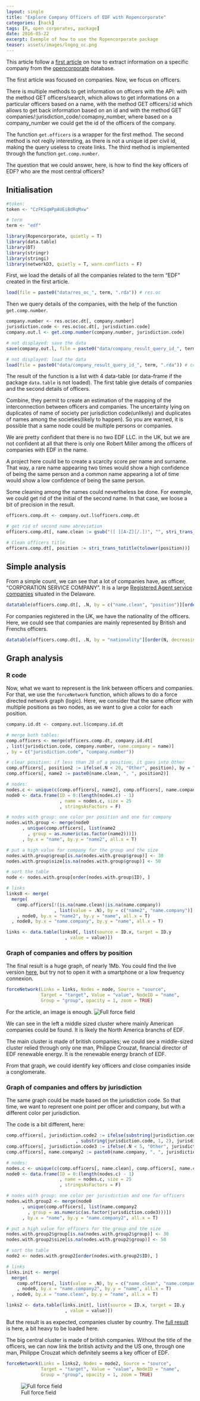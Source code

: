 ```yaml
---
layout: single
title: "Explore Company Officers of EDF with Ropencorporate"
categories: [hack]
tags: [R, open corporates, package]
date: 2016-05-22
excerpt: Exemple of how to use the Ropencorporate package
teaser: assets/images/logog_oc.png
---
```


This article follow a [first article](http://data-laborer.eu/2016/05/Presentation_of_the_Ropencorporate_package.html) on how to extract information on a specific company from the [opencorporate](http://api.opencorporates.com/) database. 

The first article was focused on companies. Now, we focus on officers.

There is multiple methods to get information on officers with the API: with the method GET officers/search, which allows to get informations on a particular officers based on a name, with the method GET officers/:id which allows to get back information based on an id and with the method GET companies/:jurisdiction_code/:comapny_number, where based on a company_number we could get the id of the officers of the company.

The function `get.officers` is a wrapper for the first method.
The second method is not reqlly interesting, as there is not a unique id per civil id, making the query useless to create links.
The third method is implemented through the function `get.comp.number`.

The question that we could answer, here, is how to find the key officers of EDF? who are the most central officers?

## Initialisation

```r
#token:
token <- "CzFKSqWPpAUEiBdRqMxw"

# term
term <- "edf"
```

```r
library(Ropencorporate, quietly = T)
library(data.table)
library(DT)
library(stringr)
library(stringi)
library(networkD3, quietly = T, warn.conflicts = F)
```

First, we load the details of all the companies related to the term "EDF" created in the first article.

```r
load(file = paste0("data/res_oc_", term, ".rda")) # res.oc
```

Then we query details of the companies, with the help of the function `get.comp.number`.

```r
company.number <- res.oc$oc.dt[, company.number]
jurisdiction.code <- res.oc$oc.dt[, jurisdiction.code]
company.out.l <- get.comp.number(company.number, jurisdiction.code)
```

```r
# not displayed: save the data
save(company.out.l, file = paste0("data/company_result_query_id_", term, ".rda"))
```

```r
# not displayed: load the data
load(file = paste0("data/company_result_query_id_", term, ".rda")) # company.out.l
```

The result of the function is a list with 4 data-table (or data-frame if the package `data.table` is not loaded). The first table give details of companies and the second details of officers.

Combine, they permit to create an estimation of the mapping of the interconnection between officers and companies.
The uncertainty lying on duplicates of name of society per jurisdiction code(unlikely) and duplicates of names among the societies(likely to happen). So you are warned, it is possible that a same node could be multiple persons or companies.

We are pretty confident that there is no two EDF LLC. in the UK, but we are not confident at all that there is only one Robert Miller among the officers of companies with EDF in the name.

A project here could be to create a scarcity score per name and surname. That way, a rare name appearing two times would show a high confidence of being the same person and a common name appearing a lot of time would show a low confidence of being the same person.

Some cleaning among the names could nevertheless be done. For exemple, we could get rid of the initial of the second name. In that case, we loose a bit of precision in the result.

```r
officers.comp.dt <- company.out.l$officers.comp.dt

# get rid of second name abreviation
officers.comp.dt[, name.clean := gsub("([ ][A-Z][/.])", "", stri_trans_totitle(tolower(name)))]

# Clean officers title
officers.comp.dt[, position := stri_trans_totitle(tolower(position))]
```

## Simple analysis

From a simple count, we can see that a lot of companies have, as officer, "CORPORATION SERVICE COMPANY". It is a large [Registered Agent service companies](https://en.wikipedia.org/wiki/Corporation_Service_Company) situated in the Delaware.

```r
datatable(officers.comp.dt[, .N, by = c("name.clean", "position")][order(N, decreasing = T)])
```

For companies registered in the UK, we have the nationality of the officers. Here, we could see that companies are mainly represented by British and Frenchs officers.

```r
datatable(officers.comp.dt[, .N, by = "nationality"][order(N, decreasing = T)])
```

## Graph analysis

### R code

Now, what we want to represent is the link between officers and companies.
For that, we use the `forceNetwork` function, which allows to do a force directed network graph (logic).
Here, we consider that the same officer with multiple positions as two nodes, as we want to give a color for each position.

```r
company.id.dt <- company.out.l$company.id.dt

# merge both tables:
comp.officers <- merge(officers.comp.dt, company.id.dt[
, list(jurisdiction.code, company.number, name.company = name)]
, by = c("jurisdiction.code", "company.number"))

# clear position: if less than 20 of a position, it goes into Other
comp.officers[, position2 := ifelse(.N < 20, "Other", position), by = "position"]
comp.officers[, name2 := paste0(name.clean, ", ", position2)]

# nodes:
nodes.c <- unique(c(comp.officers[, name2], comp.officers[, name.company]))
node0 <- data.frame(ID = 0:(length(nodes.c) - 1)
                    , name = nodes.c, size = 25
                    , stringsAsFactors = F)

# nodes with group: one color per position and one for company
nodes.with.group <- merge(node0
      , unique(comp.officers[, list(name2
        , group = as.numeric(as.factor(name2)))])
      , by.x = "name", by.y = "name2", all.x = T)

# put a high value for company for the group and the size
nodes.with.group$group[is.na(nodes.with.group$group)] <- 30
nodes.with.group$size[is.na(nodes.with.group$group)] <- 50

# sort the table
node <- nodes.with.group[order(nodes.with.group$ID), ]

# links 
links0 <- merge(
  merge(
    comp.officers[!(is.na(name.clean)|is.na(name.company))
                  , list(value = .N), by = c("name2", "name.company")]
    , node0, by.x = "name2", by.y = "name", all.x = T)
  , node0, by.x = "name.company", by.y = "name", all.x = T)

links <- data.table(links0[, list(source = ID.x, target = ID.y
                      , value = value)])
```

### Graph of companies and offers by position 

The final result is a huge graph, of nearly 1Mb. You could find the live version [here](http://data-laborer.eu/Pages/Force_field_officers.html), but try not to open it with a smartphone or a low frequency connexion.

```r
forceNetwork(Links = links, Nodes = node, Source = "source",
             Target = "target", Value = "value", NodeID = "name",
             Group = "group", opacity = 1, zoom = TRUE)
```

For the article, an image is enough.
![Full force field](http://data-laborer.eu/assets/images/special/Open_corporqte_edf_officers_force_network.png)

We can see in the left a middle sized cluster where mainly American companies could be found. It is likely the North America branchs of EDF.

The main cluster is made of british companies; we could see a middle-sized cluster relied through only one man, Philippe Crouzat, financial director of EDF renewable energy. It is the renewable energy branch of EDF.

From that graph, we could identify key officers and close companies inside a conglomerate.

### Graph of companies and offers by jurisdiction

The same graph could be made based on the jurisdiction code.
So that time, we want to represent one point per officer and company, but with a different color per jurisdiction.

The code is a bit different, here:

```r
comp.officers[, jurisdiction.code2 := ifelse(substring(jurisdiction.code, 1, 2) %in% c("us", "ca")
                          , substring(jurisdiction.code, 1, 2), jurisdiction.code)]
comp.officers[, jurisdiction.code3 := ifelse(.N < 5, "Other", jurisdiction.code2), by = "jurisdiction.code2"]
comp.officers[, name.company2 := paste0(name.company, ", ", jurisdiction.code3)]

# nodes:
nodes.c <- unique(c(comp.officers[, name.clean], comp.officers[, name.company2]))
node0 <- data.frame(ID = 0:(length(nodes.c) - 1)
                    , name = nodes.c, size = 25
                    , stringsAsFactors = F)

# nodes with group: one color per jurisdiction and one for officers
nodes.with.group2 <- merge(node0
      , unique(comp.officers[, list(name.company2 
        , group = as.numeric(as.factor(jurisdiction.code3)))])
      , by.x = "name", by.y = "name.company2", all.x = T)

# put a high value for officers for the group and the size
nodes.with.group2$group[is.na(nodes.with.group2$group)] <- 30
nodes.with.group2$size[is.na(nodes.with.group2$group)] <- 50

# sort the table
node2 <- nodes.with.group2[order(nodes.with.group2$ID), ]

# links 
links.init <- merge(
  merge(
    comp.officers[, list(value = .N), by = c("name.clean", "name.company2")]
    , node0, by.x = "name.company2", by.y = "name", all.x = T)
  , node0, by.x = "name.clean", by.y = "name", all.x = T)

links2 <- data.table(links.init[, list(source = ID.x, target = ID.y
                      , value = value)])
```

But the result is as expected, companies cluster by country. The [full result](http://data-laborer.eu/Pages/Force_field_company.html) is here, a bit heavy to be loaded here.

The big central cluster is made of british companies. Without the title of the officers, we can now link the british activity and the US one, through one man, Philippe Crouzat which definitely seems a key officer of EDF.

```r
forceNetwork(Links = links2, Nodes = node2, Source = "source",
             Target = "target", Value = "value", NodeID = "name",
             Group = "group", opacity = 1, zoom = TRUE)
```

![Full force field](http://data-laborer.eu/assets/images/special/Open_corporqte_edf_jurisdiction_force_network.png)
